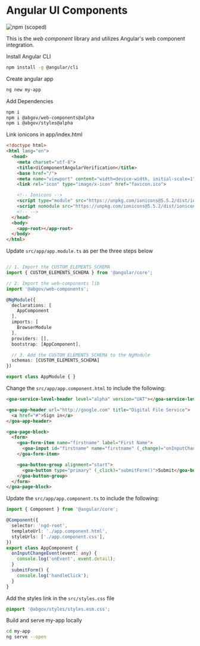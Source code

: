 
<Meta title="Setup/Angular" />

# Angular UI Components

![npm (scoped)](https://img.shields.io/npm/v/@abgov/web-components/alpha?color=%230081a2&label=web-components&style=flat-square)

This is the *web component* library and utilizes Angular's web component integration.


Install Angular CLI
```bash
npm install -g @angular/cli
```

Create angular app
```bash
ng new my-app
```

Add Dependencies
```bash
npm i
npm i @abgov/web-components@alpha
npm i @abgov/styles@alpha
```

Link ionicons in app/index.html
```html
<!doctype html>
<html lang="en">
  <head>
    <meta charset="utf-8">
    <title>UiComponentAngularVerification</title>
    <base href="/">
    <meta name="viewport" content="width=device-width, initial-scale=1">
    <link rel="icon" type="image/x-icon" href="favicon.ico">

    <!-- Ionicons -->
    <script type="module" src="https://unpkg.com/ionicons@5.5.2/dist/ionicons/ionicons.esm.js"></script>
    <script nomodule src="https://unpkg.com/ionicons@5.5.2/dist/ionicons/ionicons.js"></script>
    <!-- -->
  </head>
  <body>
    <app-root></app-root>
  </body>
</html>
```

Update `src/app/app.module.ts` as per the three steps below
```typescript

// 1. Import the CUSTOM_ELEMENTS_SCHEMA
import { CUSTOM_ELEMENTS_SCHEMA } from '@angular/core';

// 2. Import the web-components lib
import '@abgov/web-components';

@NgModule({
  declarations: [
    AppComponent
  ],
  imports: [
    BrowserModule
  ],
  providers: [],
  bootstrap: [AppComponent],

  // 3. Add the CUSTOM_ELEMENTS_SCHEMA to the NgModule
  schemas: [CUSTOM_ELEMENTS_SCHEMA]
})

export class AppModule { }
```

Change the `src/app/app.component.html` to include the following:

```html
<goa-service-level-header level="alpha" version="UAT"></goa-service-level-header>

<goa-app-header url="http://google.com" title="Digital File Service">
  <a href="#">Sign in</a>
</goa-app-header>

<goa-page-block>
  <form>
    <goa-form-item name="firstname" label="First Name">
      <goa-input id="firstname" name="firstname" (_change)="onInputChangeEvent($event)" type="text"></goa-input>
    </goa-form-item>

    <goa-button-group alignment="start">
      <goa-button type="primary" (_click)="submitForm()">Submit</goa-button>
    </goa-button-group>
  </form>
</goa-page-block>
```

Update the `src/app/app.component.ts` to include the following:
```typescript
import { Component } from '@angular/core';

@Component({
  selector: 'ngd-root',
  templateUrl: './app.component.html',
  styleUrls: ['./app.component.css'],
})
export class AppComponent {
  onInputChangeEvent(event: any) {
    console.log('onEvent', event.detail);
  }
  submitForm() {
    console.log('handleClick');
  }
}
```

Add the styles link in the `src/styles.css` file
```css
@import '@abgov/styles/styles.esm.css';
```

Build and serve my-app locally
```bash
cd my-app
ng serve --open
```
